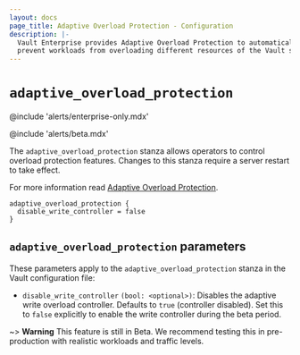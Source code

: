 ```yaml
---
layout: docs
page_title: Adaptive Overload Protection - Configuration
description: |-
  Vault Enterprise provides Adaptive Overload Protection to automatically
  prevent workloads from overloading different resources of the Vault servers.
---
```


# `adaptive_overload_protection`

@include 'alerts/enterprise-only.mdx'

@include 'alerts/beta.mdx'

The `adaptive_overload_protection` stanza allows operators to control overload
protection features. Changes to this stanza require a server restart to take
effect.

For more information read [Adaptive Overload
Protection](/vault/docs/concepts/adaptive-overload-protection).


```hcl
adaptive_overload_protection {
  disable_write_controller = false
}
```

## `adaptive_overload_protection` parameters

These parameters apply to the `adaptive_overload_protection` stanza in the Vault
configuration file:

- `disable_write_controller` `(bool: <optional>)`: Disables the adaptive write
  overload controller. Defaults to `true` (controller disabled). Set this to
  `false` explicitly to enable the write controller during the beta period.



~> **Warning** This feature is still in Beta. We recommend testing this in
pre-production with realistic workloads and traffic levels.